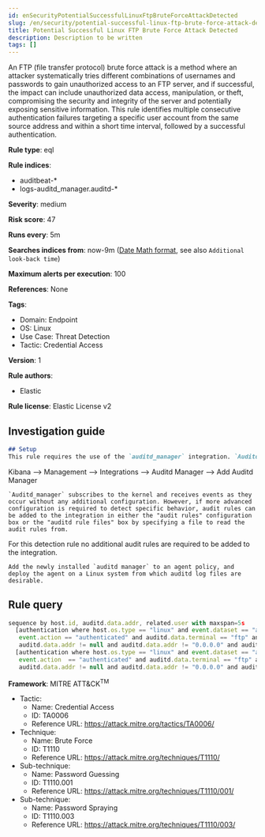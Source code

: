 ```yaml
---
id: enSecurityPotentialSuccessfulLinuxFtpBruteForceAttackDetected
slug: /en/security/potential-successful-linux-ftp-brute-force-attack-detected
title: Potential Successful Linux FTP Brute Force Attack Detected
description: Description to be written
tags: []
---
```


<div id="potential-successful-linux-ftp-brute-force-attack-detected"></div>

An FTP (file transfer protocol) brute force attack is a method where an attacker systematically tries different combinations of usernames and passwords to gain unauthorized access to an FTP server, and if successful, the impact can include unauthorized data access, manipulation, or theft, compromising the security and integrity of the server and potentially exposing sensitive information. This rule identifies multiple consecutive authentication failures targeting a specific user account from the same source address and within a short time interval, followed by a successful authentication.

**Rule type**: eql

**Rule indices**: 

* auditbeat-*
* logs-auditd_manager.auditd-*

**Severity**: medium

**Risk score**: 47

**Runs every**: 5m

**Searches indices from**: now-9m ([Date Math format](((ref))/common-options.html#date-math), see also <DocLink id="enSecurityRulesUiCreate" section="set-the-rules-schedule">`Additional look-back time`</DocLink>)

**Maximum alerts per execution**: 100

**References**: None

**Tags**: 

* Domain: Endpoint
* OS: Linux
* Use Case: Threat Detection
* Tactic: Credential Access

**Version**: 1

**Rule authors**: 

* Elastic

**Rule license**: Elastic License v2

## Investigation guide

```markdown
## Setup
This rule requires the use of the `auditd_manager` integration. `Auditd_manager` is a tool designed to simplify and enhance the management of the audit subsystem in Linux systems. It provides a user-friendly interface and automation capabilities for configuring and monitoring system auditing through the auditd daemon. With `auditd_manager`, administrators can easily define audit rules, track system events, and generate comprehensive audit reports, improving overall security and compliance in the system. The following steps should be executed in order to install and deploy `auditd_manager` on a Linux system. 
```
Kibana -->
Management -->
Integrations -->
Auditd Manager -->
Add Auditd Manager
```
`Auditd_manager` subscribes to the kernel and receives events as they occur without any additional configuration. However, if more advanced configuration is required to detect specific behavior, audit rules can be added to the integration in either the "audit rules" configuration box or the "auditd rule files" box by specifying a file to read the audit rules from. 
```
For this detection rule no additional audit rules are required to be added to the integration. 
```
Add the newly installed `auditd manager` to an agent policy, and deploy the agent on a Linux system from which auditd log files are desirable.
```

## Rule query

```js
sequence by host.id, auditd.data.addr, related.user with maxspan=5s
  [authentication where host.os.type == "linux" and event.dataset == "auditd_manager.auditd" and 
   event.action == "authenticated" and auditd.data.terminal == "ftp" and event.outcome == "failure" and 
   auditd.data.addr != null and auditd.data.addr != "0.0.0.0" and auditd.data.addr != "::"] with runs=10
  [authentication where host.os.type == "linux" and event.dataset == "auditd_manager.auditd" and 
   event.action  == "authenticated" and auditd.data.terminal == "ftp" and event.outcome == "success" and 
   auditd.data.addr != null and auditd.data.addr != "0.0.0.0" and auditd.data.addr != "::"] | tail 1

```

**Framework**: MITRE ATT&CK<sup>TM</sup>

* Tactic:
    * Name: Credential Access
    * ID: TA0006
    * Reference URL: https://attack.mitre.org/tactics/TA0006/
* Technique:
    * Name: Brute Force
    * ID: T1110
    * Reference URL: https://attack.mitre.org/techniques/T1110/
* Sub-technique:
    * Name: Password Guessing
    * ID: T1110.001
    * Reference URL: https://attack.mitre.org/techniques/T1110/001/
* Sub-technique:
    * Name: Password Spraying
    * ID: T1110.003
    * Reference URL: https://attack.mitre.org/techniques/T1110/003/

